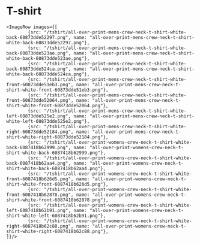 
<Meta title="owncast/Project Assets/T-Shirt" />

# T-shirt

    <ImageRow images={[
    		{src: "/tshirt/all-over-print-mens-crew-neck-t-shirt-white-back-60873dde52297.png", name: "all-over-print-mens-crew-neck-t-shirt-white-back-60873dde52297.png"},
    		{src: "/tshirt/all-over-print-mens-crew-neck-t-shirt-white-back-60873dde523ae.png", name: "all-over-print-mens-crew-neck-t-shirt-white-back-60873dde523ae.png"},
    		{src: "/tshirt/all-over-print-mens-crew-neck-t-shirt-white-back-60873dde524ca.png", name: "all-over-print-mens-crew-neck-t-shirt-white-back-60873dde524ca.png"},
    		{src: "/tshirt/all-over-print-mens-crew-neck-t-shirt-white-front-60873dde51eb3.png", name: "all-over-print-mens-crew-neck-t-shirt-white-front-60873dde51eb3.png"},
    		{src: "/tshirt/all-over-print-mens-crew-neck-t-shirt-white-front-60873dde52064.png", name: "all-over-print-mens-crew-neck-t-shirt-white-front-60873dde52064.png"},
    		{src: "/tshirt/all-over-print-mens-crew-neck-t-shirt-white-left-60873dde525e2.png", name: "all-over-print-mens-crew-neck-t-shirt-white-left-60873dde525e2.png"},
    		{src: "/tshirt/all-over-print-mens-crew-neck-t-shirt-white-right-60873dde52184.png", name: "all-over-print-mens-crew-neck-t-shirt-white-right-60873dde52184.png"},
    		{src: "/tshirt/all-over-print-womens-crew-neck-t-shirt-white-back-6087418b62999.png", name: "all-over-print-womens-crew-neck-t-shirt-white-back-6087418b62999.png"},
    		{src: "/tshirt/all-over-print-womens-crew-neck-t-shirt-white-back-6087418b62aa4.png", name: "all-over-print-womens-crew-neck-t-shirt-white-back-6087418b62aa4.png"},
    		{src: "/tshirt/all-over-print-womens-crew-neck-t-shirt-white-front-6087418b626d5.png", name: "all-over-print-womens-crew-neck-t-shirt-white-front-6087418b626d5.png"},
    		{src: "/tshirt/all-over-print-womens-crew-neck-t-shirt-white-front-6087418b62878.png", name: "all-over-print-womens-crew-neck-t-shirt-white-front-6087418b62878.png"},
    		{src: "/tshirt/all-over-print-womens-crew-neck-t-shirt-white-left-6087418b62b91.png", name: "all-over-print-womens-crew-neck-t-shirt-white-left-6087418b62b91.png"},
    		{src: "/tshirt/all-over-print-womens-crew-neck-t-shirt-white-right-6087418b62c88.png", name: "all-over-print-womens-crew-neck-t-shirt-white-right-6087418b62c88.png"},
    ]}/>


